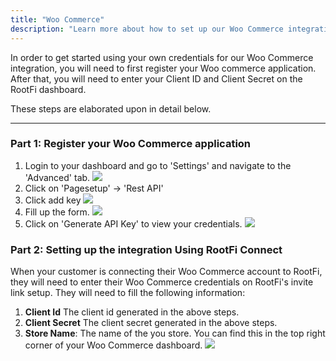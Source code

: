 ```yaml
---
title: "Woo Commerce"
description: "Learn more about how to set up our Woo Commerce integration."
---
```


In order to get started using your own credentials for our Woo Commerce integration, you will need to first register your Woo commerce application. After that, you will need to enter your Client ID and Client Secret on the RootFi dashboard.

These steps are elaborated upon in detail below.

---

### Part 1: Register your Woo Commerce application

1. Login to your dashboard and go to 'Settings' and navigate to the 'Advanced' tab.
   ![](/images/woocommerce/advance-tab.png)
2. Click on 'Pagesetup' -> 'Rest API'
3. Click add key
   ![](/images/woocommerce/add-key.png)
4. Fill up the form.
   ![](/images/woocommerce/generate-key.png)
5. Click on 'Generate API Key' to view your credentials.
   ![](/images/woocommerce/client-id-secret.png)

### Part 2: Setting up the integration Using RootFi Connect

When your customer is connecting their Woo Commerce account to RootFi, they will need to enter their Woo Commerce credentials on RootFi's invite link setup.
They will need to fill the following information:

1.  **Client Id** The client id generated in the above steps.
2.  **Client Secret** The client secret generated in the above steps.
3.  **Store Name**: The name of the you store. You can find this in the top right corner of your Woo Commerce dashboard.
    ![](/images/woocommerce/storename.png)
